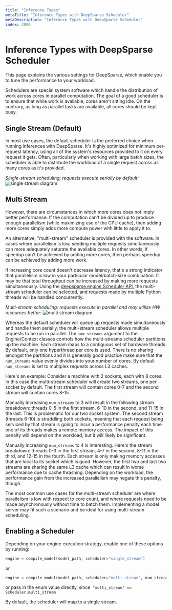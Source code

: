 ```yaml
---
title: "Inference Types"
metaTitle: "Inference Types with DeepSparse Scheduler"
metaDescription: "Inference Types with DeepSparse Scheduler"
index: 2000
---
```


# Inference Types with DeepSparse Scheduler

This page explains the various settings for DeepSparse, which enable you to tune the performance to your workload.

Schedulers are special system software which handle the distribution of work across cores in parallel computation.
The goal of a good scheduler is to ensure that while work is available, cores aren’t sitting idle.
On the contrary, as long as parallel tasks are available, all cores should be kept busy.

## Single Stream (Default)
In most use cases, the default scheduler is the preferred choice when running inferences with DeepSparse.
It's highly optimized for minimum per-request latency, using all of the system's resources provided to it on every request it gets.
Often, particularly when working with large batch sizes, the scheduler is able to distribute the workload of a single request across as many cores as it's provided.

*Single-stream scheduling; requests execute serially by default:*
<img src="https://raw.githubusercontent.com/neuralmagic/deepsparse/main/docs/source/single-stream.png" alt="single stream diagram" />

## Multi Stream

However, there are circumstances in which more cores does not imply better performance. If the computation can't be divided up to produce enough parallelism (while maximizing use of the CPU cache), then adding more cores simply adds more compute power with little to apply it to.

An alternative, "multi-stream" scheduler is provided with the software. In cases where parallelism is low, sending multiple requests simultaneously can more adequately saturate the available cores. In other words, if speedup can't be achieved by adding more cores, then perhaps speedup can be achieved by adding more work.

If increasing core count doesn't decrease latency, that's a strong indicator that parallelism is low in your particular model/batch-size combination. It may be that total throughput can be increased by making more requests simultaneously. Using the [deepsparse.engine.Scheduler API,](https://docs.neuralmagic.com/deepsparse/api/deepsparse.html) the multi-stream scheduler can be selected, and requests made by multiple Python threads will be handled concurrently.

*Multi-stream scheduling; requests execute in parallel and may utilize HW resources better:*
<img src="https://raw.githubusercontent.com/neuralmagic/deepsparse/main/docs/source/multi-stream.png" alt="multi stream diagram" />



Whereas the default scheduler will queue up requests made simultaneously and handle them serially, the multi-stream scheduler allows multiple requests to be run in parallel. The `num_streams` argument to the Engine/Context classes controls how the multi-streams scheduler partitions up the machine. Each stream maps to a contiguous set of hardware threads. By default, only one hyperthread per core is used. There is no sharing amongst the partitions and it is generally good practice make sure that the `num_streams` value evenly divides into your number of cores. By default `num_streams` is set to multiplex requests across L3 caches.

Here's an example: Consider a machine with 2 sockets, each with 8 cores. In this case the multi-stream scheduler will create two streams, one per socket by default. The first stream will contain cores 0-7 and the second stream will contain cores 8-15.

Manually increasing `num_streams` to 3 will result in the following stream breakdown: threads 0-5 in the first stream, 6-10 in the second, and 11-15 in the last. This is problematic for our two socket system. The second stream (threads 6-10) is straddling both sockets, meaning that each request being serviced by that stream is going to incur a performance penalty each time one of its threads makes a remote memory access. The impact of this penalty will depend on the workload, but it will likely be significant.

Manually increasing `num_streams` to 4 is interesting. Here's the stream breakdown: threads 0-3 in the first stream, 4-7 in the second, 8-11 in the third, and 12-15 in the fourth. Each stream is only making memory accesses that are local to its socket which is good. However, the first two and last two streams are sharing the same L3 cache which can result in worse performance due to cache thrashing. Depending on the workload, the performance gain from the increased parallelism may negate this penalty, though.

The most common use cases for the multi-stream scheduler are where parallelism is low with respect to core count, and where requests need to be made asynchronously without time to batch them. Implementing a model server may fit such a scenario and be ideal for using multi-stream scheduling.

## Enabling a Scheduler

Depending on your engine execution strategy, enable one of these options by running:

```python
engine = compile_model(model_path, scheduler="single_stream")
```

or

```python
engine = compile_model(model_path, scheduler="multi_stream", num_streams=None) # None is the default
```

or pass in the enum value directly, since` "multi_stream" == Scheduler.multi_stream`

By default, the scheduler will map to a single stream.
